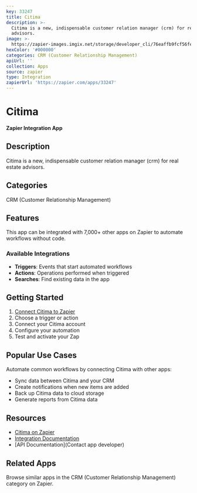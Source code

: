 ```yaml
---
key: 33247
title: Citima
description: >-
  Citima is a new, indispensable customer relation manager (crm) for real estate
  advisors.
image: >-
  https://zapier-images.imgix.net/storage/developer_cli/76eaffb9fcf56fe2200bb83392a9bfb4.png?auto=format%2Ccompress&ixlib=python-3.0.0&q=50
hexColor: '#000000'
categories: CRM (Customer Relationship Management)
apiUrl: ''
collection: Apps
source: zapier
type: Integration
zapierUrl: 'https://zapier.com/apps/33247'
---
```

# Citima

**Zapier Integration App**

## Description

Citima is a new, indispensable customer relation manager (crm) for real estate advisors.

## Categories

CRM (Customer Relationship Management)

## Features

This app can be integrated with 7,000+ other apps on Zapier to automate workflows without code.

### Available Integrations

- **Triggers**: Events that start automated workflows
- **Actions**: Operations performed when triggered
- **Searches**: Find existing data in the app

## Getting Started

1. [Connect Citima to Zapier](https://zapier.com/apps/33247)
2. Choose a trigger or action
3. Connect your Citima account
4. Configure your automation
5. Test and activate your Zap

## Popular Use Cases

Automate common workflows by connecting Citima with other apps:

- Sync data between Citima and your CRM
- Create notifications when new items are added
- Back up Citima data to cloud storage
- Generate reports from Citima data

## Resources

- [Citima on Zapier](https://zapier.com/apps/33247)
- [Integration Documentation](https://zapier.com/apps/33247/integrations)
- [API Documentation](Contact app developer)

## Related Apps

Browse similar apps in the CRM (Customer Relationship Management) category on Zapier.
